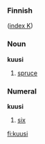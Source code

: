 ===Finnish===
([[Wiktionary:Finnish_index_k|index K]])
===Noun===
'''kuusi'''
# [[spruce]]

===Numeral===
'''kuusi'''
# [[six]]

[[fi:kuusi]]